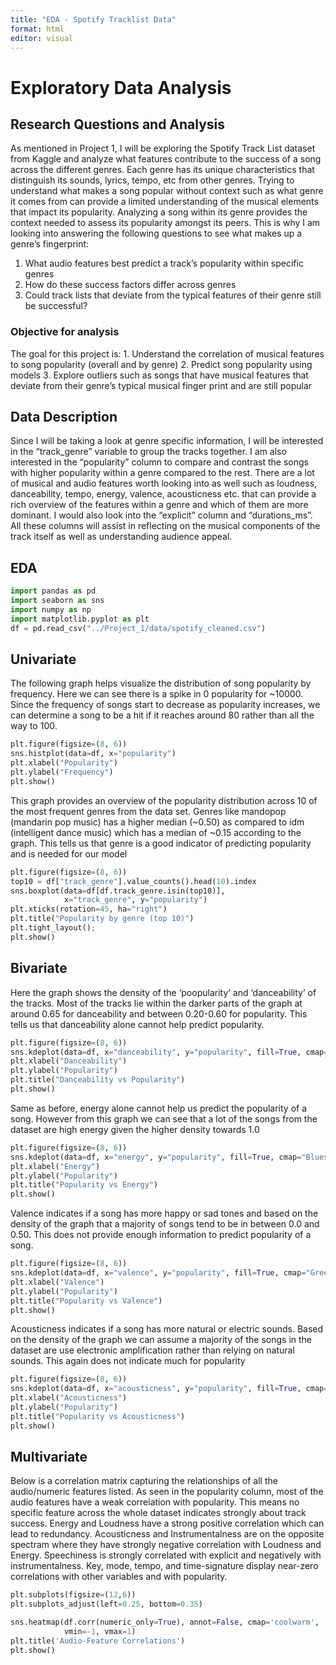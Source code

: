 ```yaml
---
title: "EDA - Spotify Tracklist Data"
format: html
editor: visual
---
```


# Exploratory Data Analysis

## Research Questions and Analysis

As mentioned in Project 1, I will be exploring the Spotify Track List dataset from Kaggle and analyze what features contribute to the success of a song across the different genres. Each genre has its unique characteristics that distinguish its sounds, lyrics, tempo, etc from other genres. Trying to understand what makes a song popular without context such as what genre it comes from can provide a limited understanding of the musical elements that impact its popularity. Analyzing a song within its genre provides the context needed to assess its popularity amongst its peers. This is why I am looking into answering the following questions to see what makes up a genre's fingerprint:

1.  What audio features best predict a track's popularity within specific genres
2.  How do these success factors differ across genres
3.  Could track lists that deviate from the typical features of their genre still be successful?

### Objective for analysis

The goal for this project is: 1. Understand the correlation of musical features to song popularity (overall and by genre) 2. Predict song popularity using models 3. Explore outliers such as songs that have musical features that deviate from their genre's typical musical finger print and are still popular

## Data Description

Since I will be taking a look at genre specific information, I will be interested in the "track_genre" variable to group the tracks together. I am also interested in the "popularity" column to compare and contrast the songs with higher popularity within a genre compared to the rest. There are a lot of musical and audio features worth looking into as well such as loudness, danceability, tempo, energy, valence, acousticness etc. that can provide a rich overview of the features within a genre and which of them are more dominant. I would also look into the "explicit" column and "durations_ms". All these columns will assist in reflecting on the musical components of the track itself as well as understanding audience appeal.

## EDA

```python
import pandas as pd
import seaborn as sns
import numpy as np
import matplotlib.pyplot as plt
df = pd.read_csv("../Project_1/data/spotify_cleaned.csv")
```

## Univariate

The following graph helps visualize the distribution of song popularity by frequency. Here we can see there is a spike in 0 popularity for ~10000. Since the frequency of songs start to decrease as popularity increases, we can determine a song to be a hit if it reaches around 80 rather than all the way to 100.

```python
plt.figure(figsize=(8, 6))
sns.histplot(data=df, x="popularity")
plt.xlabel("Popularity")
plt.ylabel("Frequency")
plt.show()
```

This graph provides an overview of the popularity distribution across 10 of the most frequent genres from the data set. Genres like mandopop (mandarin pop music) has a higher median (~0.50) as compared to idm (intelligent dance music) which has a median of ~0.15 according to the graph. This tells us that genre is a good indicator of predicting popularity and is needed for our model
```python
plt.figure(figsize=(8, 6))
top10 = df["track_genre"].value_counts().head(10).index
sns.boxplot(data=df[df.track_genre.isin(top10)],
            x="track_genre", y="popularity")
plt.xticks(rotation=45, ha="right")
plt.title("Popularity by genre (top 10)")
plt.tight_layout(); 
plt.show()

```


## Bivariate

Here the graph shows the density of the 'poopularity' and 'danceability' of the tracks. Most of the tracks lie within the darker parts of the graph at around 0.65 for danceability and between 0.20-0.60 for popularity. This tells us that danceability alone cannot help predict popularity. 
```python
plt.figure(figsize=(8, 6))
sns.kdeplot(data=df, x="danceability", y="popularity", fill=True, cmap="Reds", thresh=0.05)
plt.xlabel("Danceability")
plt.ylabel("Popularity")
plt.title("Danceability vs Popularity")
plt.show()
```

Same as before, energy alone cannot help us predict the popularity of a song. However from this graph we can see that a lot of the songs from the dataset are high energy given the higher density towards 1.0 
```python
plt.figure(figsize=(8, 6))
sns.kdeplot(data=df, x="energy", y="popularity", fill=True, cmap="Blues", thresh=0.05)
plt.xlabel("Energy")
plt.ylabel("Popularity")
plt.title("Popularity vs Energy")
plt.show()
```

Valence indicates if a song has more happy or sad tones and based on the density of the graph that a majority of songs tend to be in between 0.0 and 0.50. This does not provide enough information to predict popularity of a song.
```python
plt.figure(figsize=(8, 6))
sns.kdeplot(data=df, x="valence", y="popularity", fill=True, cmap="Greens", thresh=0.05)
plt.xlabel("Valence")
plt.ylabel("Popularity")
plt.title("Popularity vs Valence")
plt.show()
```

Acousticness indicates if a song has more natural or electric sounds. Based on the density of the graph we can assume a majority of the songs in the dataset are use electronic amplification rather than relying on natural sounds. This again does not indicate much for popularity 
```python
plt.figure(figsize=(8, 6))
sns.kdeplot(data=df, x="acousticness", y="popularity", fill=True, cmap="Reds", thresh=0.05)
plt.xlabel("Acousticness")
plt.ylabel("Popularity")
plt.title("Popularity vs Acousticness")
plt.show()
```

## Multivariate


Below is a correlation matrix capturing the relationships of all the audio/numeric features listed. As seen in the popularity column, most of the audio features have a weak correlation with popularity. This means no specific feature across the whole dataset indicates strongly about track success. Energy and Loudness have a strong positive correlation which can lead to redundancy. Acousticness and Instrumentalness are on the opposite spectram where they have strongly negative correlation with Loudness and Energy. Speechiness is strongly correlated with explicit and negatively with instrumentalness. Key, mode, tempo, and time-signature display near-zero correlations with other variables and with popularity. 
```python
plt.subplots(figsize=(12,6))  
plt.subplots_adjust(left=0.25, bottom=0.35) 

sns.heatmap(df.corr(numeric_only=True), annot=False, cmap='coolwarm',
            vmin=-1, vmax=1)
plt.title('Audio-Feature Correlations')
plt.show()
```
